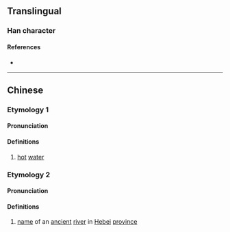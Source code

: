 {{character info/new}}
==Translingual==

===Han character===
{{Han char|rn=85|rad=水|as=09|sn=12|four=31134|canj=EMBK|ids=⿰氵耎}}

====References====
* {{Han ref|kx=0633.430|dkj=17760|dj=1040.030|hdz=31672.040|uh=6E1C|ud=28188|bh=D9F6|bd=55798}}

----

==Chinese==
{{zh-forms}}

===Etymology 1===

====Pronunciation====
{{zh-pron
|m=nuǎn
|c=nyun5
|mc=y
|oc=y
|ma=
|cat=n
}}

====Definitions====
{{zh-hanzi}}

# [[hot]] [[water]]

===Etymology 2===

====Pronunciation====
{{zh-pron
|m=nuán
|cat=pn
}}

====Definitions====
{{zh-hanzi}}

# [[name]] of an [[ancient]] [[river]] in [[Hebei]] [[province]]
